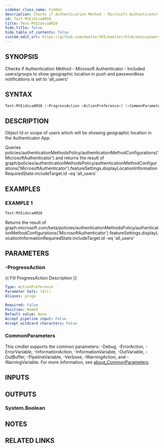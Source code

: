 ```yaml
---
sidebar_class_name: hidden
description: Checks if Authentication Method - Microsoft Authenticator - Included users/groups to show geographic location in push and passwordless notifications is set to 'all_users'
id: Test-MtEidscaAM10
title: Test-MtEidscaAM10
hide_title: false
hide_table_of_contents: false
custom_edit_url: https://github.com/maester365/maester/blob/main/powershell/public/Test-MtEidscaAM10.ps1
---
```


## SYNOPSIS

Checks if Authentication Method - Microsoft Authenticator - Included users/groups to show geographic location in push and passwordless notifications is set to 'all_users'

## SYNTAX

```powershell
Test-MtEidscaAM10 [-ProgressAction <ActionPreference>] [<CommonParameters>]
```

## DESCRIPTION

Object Id or scope of users which will be showing geographic location in the Authenticator App.

Queries policies/authenticationMethodsPolicy/authenticationMethodConfigurations('MicrosoftAuthenticator')
and returns the result of
 graph/policies/authenticationMethodsPolicy/authenticationMethodConfigurations('MicrosoftAuthenticator').featureSettings.displayLocationInformationRequiredState.includeTarget.id -eq 'all_users'

## EXAMPLES

### EXAMPLE 1

```powershell
Test-MtEidscaAM10
```

Returns the result of graph.microsoft.com/beta/policies/authenticationMethodsPolicy/authenticationMethodConfigurations('MicrosoftAuthenticator').featureSettings.displayLocationInformationRequiredState.includeTarget.id -eq 'all_users'

## PARAMETERS

### -ProgressAction

\{\{ Fill ProgressAction Description \}\}

```yaml
Type: ActionPreference
Parameter Sets: (All)
Aliases: proga

Required: False
Position: Named
Default value: None
Accept pipeline input: False
Accept wildcard characters: False
```

### CommonParameters

This cmdlet supports the common parameters: -Debug, -ErrorAction, -ErrorVariable, -InformationAction, -InformationVariable, -OutVariable, -OutBuffer, -PipelineVariable, -Verbose, -WarningAction, and -WarningVariable. For more information, see [about_CommonParameters](http://go.microsoft.com/fwlink/?LinkID=113216).

## INPUTS

## OUTPUTS

### System.Boolean

## NOTES

## RELATED LINKS
